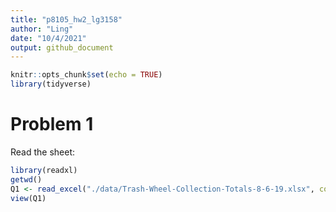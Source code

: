 ```yaml
---
title: "p8105_hw2_lg3158"
author: "Ling"
date: "10/4/2021"
output: github_document
---
```


```r
knitr::opts_chunk$set(echo = TRUE)
library(tidyverse)
```

# Problem 1

Read the sheet:
```r

library(readxl)
getwd()
Q1 <- read_excel("./data/Trash-Wheel-Collection-Totals-8-6-19.xlsx", col_names = T)
view(Q1)


```

